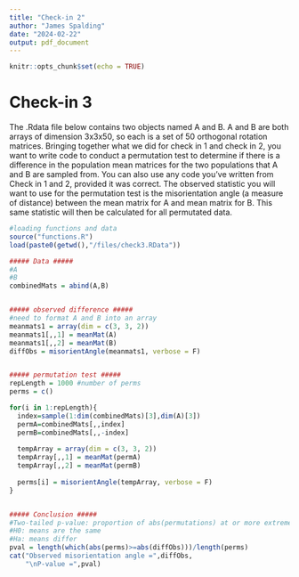 ```yaml
---
title: "Check-in 2"
author: "James Spalding"
date: "2024-02-22"
output: pdf_document
---
```


```r
knitr::opts_chunk$set(echo = TRUE)
```

# Check-in 3

The .Rdata file below contains two objects named A and B. A and B are both arrays of dimension 3x3x50, so each is a set of 50 orthogonal rotation matrices. Bringing together what we did for check in 1 and check in 2, you want to write code to conduct a permutation test to determine if there is a difference in the population mean matrices for the two populations that A and B are sampled from. You can also use any code you’ve written from Check in 1 and 2, provided it was correct. The observed statistic you will want to use for the permutation test is the misorientation angle (a measure of distance) between the mean matrix for A and mean matrix for B. This same statistic will then be calculated for all permutated data.

```r
#loading functions and data
source("functions.R")
load(paste0(getwd(),"/files/check3.RData"))
```

```r
##### Data #####
#A
#B
combinedMats = abind(A,B)


##### observed difference #####
#need to format A and B into an array
meanmats1 = array(dim = c(3, 3, 2))
meanmats1[,,1] = meanMat(A)
meanmats1[,,2] = meanMat(B)
diffObs = misorientAngle(meanmats1, verbose = F)


##### permutation test #####
repLength = 1000 #number of perms
perms = c()

for(i in 1:repLength){
  index=sample(1:dim(combinedMats)[3],dim(A)[3]) 
  permA=combinedMats[,,index]
  permB=combinedMats[,,-index]
  
  tempArray = array(dim = c(3, 3, 2))
  tempArray[,,1] = meanMat(permA)
  tempArray[,,2] = meanMat(permB)
  
  perms[i] = misorientAngle(tempArray, verbose = F)
}


##### Conclusion #####
#Two-tailed p-value: proportion of abs(permutations) at or more extreme than abs(observed)
#H0: means are the same
#Ha: means differ
pval = length(which(abs(perms)>=abs(diffObs)))/length(perms) 
cat("Observed misorientation angle =",diffObs,
    "\nP-value =",pval)
```



